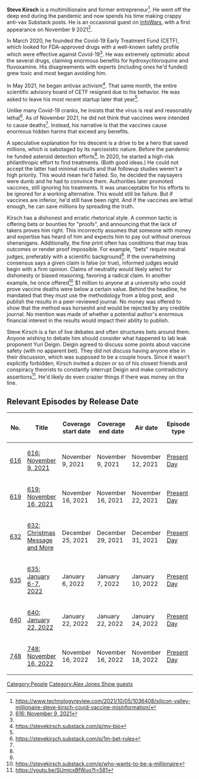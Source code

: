 '''Steve Kirsch''' is a multimillionaire and former entrepreneur<ref name=":0">https://www.technologyreview.com/2021/10/05/1036408/silicon-valley-millionaire-steve-kirsch-covid-vaccine-misinformation/</ref>. He went off the deep end during the pandemic and now spends his time making crappy anti-vax Substack posts. He is an occasional guest on [[InfoWars]], with a first appearance on November 9 2021<ref name=":1">[[616: November 9, 2021]]</ref>.

In March 2020, he founded the Covid-19 Early Treatment Fund (CETF), which looked for FDA-approved drugs with a well-known safety profile which were effective against Covid-19<ref name=":0" />. He was extremely optimistic about the several drugs, claiming enormous benefits for hydroxychloroquine and fluvoxamine. His disagreements with experts (including ones he'd funded) grew toxic and most began avoiding him.

In May 2021, he began antivax activism<ref>https://stevekirsch.substack.com/p/my-bio</ref>. That same month, the entire scientific advisory board of CETF resigned due to his behavior. He was asked to leave his most recent startup later that year<ref name=":0" />.

Unlike many Covid-19 cranks, he insists that the virus is real and reasonably lethal<ref name=":2">https://stevekirsch.substack.com/p/1m-bet-rules</ref>. As of November 2021, he did not think that vaccines were intended to cause deaths<ref name=":1" />. Instead, his narrative is that the vaccines cause enormous hidden harms that exceed any benefits.

A speculative explanation for his descent is a drive to be a hero that saved millions, which is sabotaged by its narcissistic nature. Before the pandemic he funded asteroid detection efforts<ref name=":0" />. In 2020, he started a high-risk philanthropic effort to find treatments. (Both good ideas.) He could not accept the latter had minimal results and that followup studies weren't a high priority. This would mean he'd failed. So, he decided the naysayers were dumb and he had to convince them. Authorities later promoted vaccines, still ignoring his treatments. It was unacceptable for his efforts to be ignored for a working alternative. This would still be failure. But if vaccines are inferior, he'd still have been right. And if the vaccines are lethal enough, he can save millions by spreading the truth.

Kirsch has a dishonest and erratic rhetorical style. A common tactic is offering bets or bounties for "proofs", and announcing that the lack of takers proves him right. This incorrectly assumes that someone with money and expertise has heard of him and expects him to pay out without onerous shenanigans. Additionally, the fine print often has conditions that may bias outcomes or render proof impossible. For example, "bets" require neutral judges, preferably with a scientific background<ref name=":2" />. If the overwhelming consensus says a given claim is false (or true), informed judges would begin with a firm opinion. Claims of neutrality would likely select for dishonesty or biased reasoning, favoring a radical claim. In another example, he once offered<ref>https://stevekirsch.substack.com/p/who-wants-to-be-a-millionaire

</ref> $1 million to anyone at a university who could prove vaccine deaths were below a certain value. Behind the headline, he mandated that they must use the methodology from a blog post, and publish the results in a peer-reviewed journal. No money was offered to show that the method was horseshit and would be rejected by any credible journal. No mention was made of whether a potential author's enormous financial interest in the results would impact their ability to publish.

Steve Kirsch is a fan of live debates and often structures bets around them. Anyone wishing to debate him should consider what happened to lab leak proponent Yuri Deigin. Deigin agreed to discuss some points about vaccine safety (with no apparent bet). They did not discuss having anyone else in their discussion, which was supposed to be a couple hours. Since it wasn't explicitly forbidden, Kirsch invited a dozen or so of his closest friends and conspiracy theorists to constantly interrupt Deigin and make contradictory assertions<ref>https://youtu.be/SUmicxBfWuo?t=581</ref>. He'd likely do even crazier things if there was money on the line.

==Relevant Episodes by Release Date==
{| class="fandom-table"
!No.
!Title
!Coverage
start date
!Coverage
end date
!Air date
!Episode type
|-
|[[616: November 9, 2021|616]]
|[[616: November 9, 2021]]
|November 9, 2021
|November 9, 2021
|November 12, 2021
|[[:Category:Present Day|Present Day]]
|-
|[[619: November 16, 2021|619]]
|[[619: November 16, 2021]]
|November 16, 2021
|November 16, 2021
|November 22, 2021
|[[:Category:Present Day|Present Day]]
|-
|[[632: Christmas Message and More|632]]
|[[632: Christmas Message and More]]
|December 25, 2021
|December 29, 2021
|December 31, 2021
|[[:Category:Present Day|Present Day]]
|-
|[[635: January 6-7, 2022|635]]
|[[635: January 6-7, 2022]]
|January 6, 2022
|January 7, 2022
|January 10, 2022
|[[:Category:Present Day|Present Day]]
|-
|[[640: January 22, 2022|640]]
|[[640: January 22, 2022]]
|January 22, 2022
|January 22, 2022
|January 24, 2022
|[[:Category:Present Day|Present Day]]
|-
|[[748: November 16, 2022|748]]
|[[748: November 16, 2022]]
|November 16, 2022
|November 16, 2022
|November 18, 2022
|[[:Category:Present Day|Present Day]]
|}

[[Category:People]]
[[Category:Alex Jones Show guests]]
